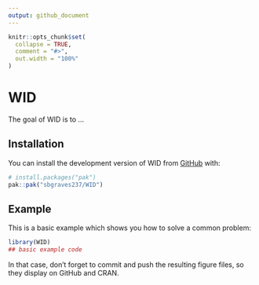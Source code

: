 ```yaml
---
output: github_document
---
```


<!-- README.md is generated from README.Rmd. Please edit that file -->

```r
knitr::opts_chunk$set(
  collapse = TRUE,
  comment = "#>",
  out.width = "100%"
)
```

# WID

<!-- badges: start -->
<!-- badges: end -->

The goal of WID is to ...

## Installation

You can install the development version of WID from [GitHub](https://github.com/) with:

``` r
# install.packages("pak")
pak::pak("sbgraves237/WID")
```

## Example

This is a basic example which shows you how to solve a common problem:

```r
library(WID)
## basic example code
```

In that case, don't forget to commit and push the resulting figure files, so they display on GitHub and CRAN.
